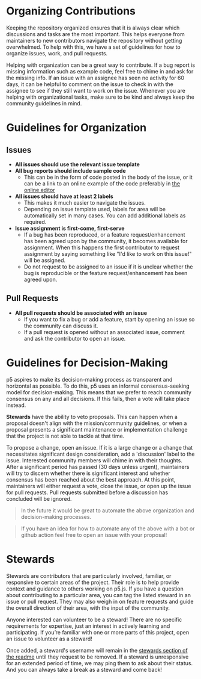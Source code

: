 # Organizing Contributions

Keeping the repository organized ensures that it is always clear which discussions and tasks are the most important. This helps everyone from maintainers to new contributors navigate the repository without getting overwhelmed. To help with this, we have a set of guidelines for how to organize issues, work, and pull requests.

Helping with organization can be a great way to contribute. If a bug report is missing information such as example code, feel free to chime in and ask for the missing info. If an issue with an assignee has seen no activity for 60 days, it can be helpful to comment on the issue to check in with the assignee to see if they still want to work on the issue. Whenever you are helping with organizational tasks, make sure to be kind and always keep the community guidelines in mind.

# Guidelines for Organization

## Issues

* **All issues should use the relevant issue template**
* **All bug reports should include sample code**
  * This can be in the form of code posted in the body of the issue, or it can be a link to an online example of the code preferably in [the online editor](https://editor.p5js.org)
* **All issues should have at least 2 labels**
  * This makes it much easier to navigate the issues.
  * Depending on issue template used, labels for area will be automatically set in many cases. You can add additional labels as required.
* **Issue assignment is first-come, first-serve**
  * If a bug has been reproduced, or a feature request/enhancement has been agreed upon by the community, it becomes available for assignment. When this happens the first contributor to request assignment by saying something like "I'd like to work on this issue!" will be assigned.
  * Do not request to be assigned to an issue if it is unclear whether the bug is reproducible or the feature request/enhancement has been agreed upon.

## Pull Requests

* **All pull requests should be associated with an issue**
  * If you want to fix a bug or add a feature, start by opening an issue so the community can discuss it.
  * If a pull request is opened without an associated issue, comment and ask the contributor to open an issue.

# Guidelines for Decision-Making

p5 aspires to make its decision-making process as transparent and horizontal as possible. To do this, p5 uses an informal consensus-seeking model for decision-making. This means that we prefer to reach community consensus on any and all decisions. If this fails, then a vote will take place instead.

**Stewards** have the ability to veto proposals. This can happen when a proposal doesn't align with the mission/community guidelines, or when a proposal presents a significant maintenance or implementation challenge that the project is not able to tackle at that time.

To propose a change, open an issue. If it is a large change or a change that necessitates significant design consideration, add a 'discussion' label to the issue. Interested community members will chime in with their thoughts. After a significant period has passed (30 days unless urgent), maintainers will try to discern whether there is significant interest and whether consensus has been reached about the best approach. At this point, maintainers will either request a vote, close the issue, or open up the issue for pull requests. Pull requests submitted before a discussion has concluded will be ignored.

> In the future it would be great to automate the above organization and decision-making processes.

> If you have an idea for how to automate any of the above with a bot or github action feel free to open an issue with your proposal!

# Stewards

Stewards are contributors that are particularly involved, familiar, or responsive to certain areas of the project. Their role is to help provide context and guidance to others working on p5.js. If you have a question about contributing to a particular area, you can tag the listed steward in an issue or pull request. They may also weigh in on feature requests and guide the overall direction of their area, with the input of the community.

Anyone interested can volunteer to be a steward! There are no specific requirements for expertise, just an interest in actively learning and participating. If you’re familiar with one or more parts of this project, open an issue to volunteer as a steward!

Once added, a steward's username will remain in the [stewards section of the readme](https://github.com/processing/p5.js#stewards) until they request to be removed. If a steward is unresponsive for an extended period of time, we may ping them to ask about their status. And you can always take a break as a steward and come back!

